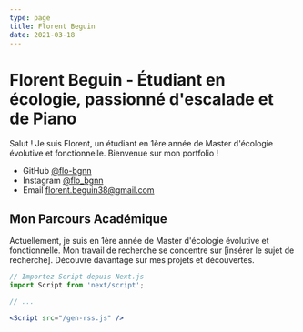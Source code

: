 ```yaml
---
type: page
title: Florent Beguin
date: 2021-03-18
---
```


<div class="moon-toggle" onclick="toggleDarkMode()"></div>

# Florent Beguin - Étudiant en écologie, passionné d'escalade et de Piano

Salut ! Je suis Florent, un étudiant en 1ère année de Master d'écologie évolutive et fonctionnelle. Bienvenue sur mon portfolio !

- GitHub [@flo-bgnn](https://github.com/flo-bgnn)
- Instagram [@flo_bgnn](https://instagram.com/flo_bgnn)
- Email [florent.beguin38@gmail.com](mailto:florent.beguin38@gmail.com)

## Mon Parcours Académique

Actuellement, je suis en 1ère année de Master d'écologie évolutive et fonctionnelle. Mon travail de recherche se concentre sur [insérer le sujet de recherche]. Découvre davantage sur mes projets et découvertes.

```jsx
// Importez Script depuis Next.js
import Script from 'next/script';

// ...

<Script src="/gen-rss.js" />
